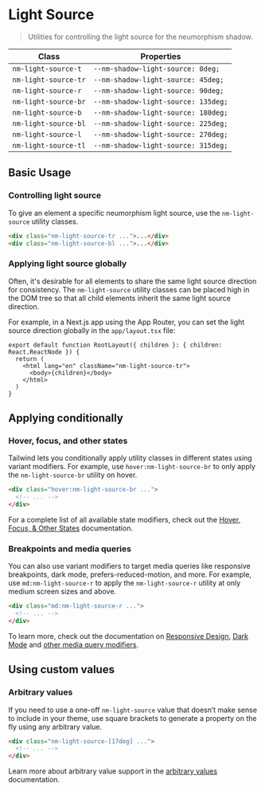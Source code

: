 
<Meta title="API Documentation/Light Source" />

# **Light Source**

> Utilities for controlling the light source for the neumorphism shadow.

| Class                | Properties                          |
| -------------------- | ----------------------------------- |
| `nm-light-source-t`  | `--nm-shadow-light-source: 0deg;`   |
| `nm-light-source-tr` | `--nm-shadow-light-source: 45deg;`  |
| `nm-light-source-r`  | `--nm-shadow-light-source: 90deg;`  |
| `nm-light-source-br` | `--nm-shadow-light-source: 135deg;` |
| `nm-light-source-b`  | `--nm-shadow-light-source: 180deg;` |
| `nm-light-source-bl` | `--nm-shadow-light-source: 225deg;` |
| `nm-light-source-l`  | `--nm-shadow-light-source: 270deg;` |
| `nm-light-source-tl` | `--nm-shadow-light-source: 315deg;` |

## Basic Usage

### Controlling light source

To give an element a specific neumorphism light source, use the `nm-light-source` utility classes.

```html
<div class="nm-light-source-tr ...">...</div>
<div class="nm-light-source-bl ...">...</div>
```

### Applying light source globally

Often, it's desirable for all elements to share the same light source direction for consistency. The `nm-light-source` utility classes can be placed high in the DOM tree so that all child elements inherit the same light source direction.

For example, in a Next.js app using the App Router, you can set the light source direction globally in the `app/layout.tsx` file:

```tsx
export default function RootLayout({ children }: { children: React.ReactNode }) {
  return (
    <html lang="en" className="nm-light-source-tr">
      <body>{children}</body>
    </html>
  )
}
```

## Applying conditionally

### Hover, focus, and other states

Tailwind lets you conditionally apply utility classes in different states using variant modifiers. For example, use `hover:nm-light-source-br` to only apply the `nm-light-source-br` utility on hover.

```html
<div class="hover:nm-light-source-br ...">
  <!-- ... -->
</div>
```

For a complete list of all available state modifiers, check out the [Hover, Focus, & Other States](https://tailwindcss.com/docs/hover-focus-and-other-states) documentation.

### Breakpoints and media queries

You can also use variant modifiers to target media queries like responsive breakpoints, dark mode, prefers-reduced-motion, and more. For example, use `md:nm-light-source-r` to apply the `nm-light-source-r` utility at only medium screen sizes and above.

```html
<div class="md:nm-light-source-r ...">
  <!-- ... -->
</div>
```

To learn more, check out the documentation on [Responsive Design](https://tailwindcss.com/docs/responsive-design), [Dark Mode](https://tailwindcss.com/docs/dark-mode) and [other media query modifiers](https://tailwindcss.com/docs/hover-focus-and-other-states#media-queries).

## Using custom values

### Arbitrary values

If you need to use a one-off `nm-light-source` value that doesn’t make sense to include in your theme, use square brackets to generate a property on the fly using any arbitrary value.

```html
<div class="nm-light-source-[17deg] ...">
  <!-- ... -->
</div>
```

Learn more about arbitrary value support in the [arbitrary values](https://tailwindcss.com/docs/adding-custom-styles#using-arbitrary-values) documentation.
